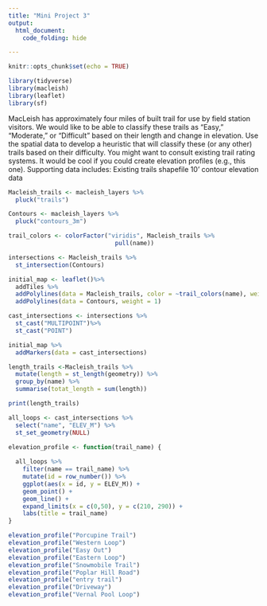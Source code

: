 ```yaml
---
title: "Mini Project 3"
output: 
  html_document:
    code_folding: hide

---
```


```r
knitr::opts_chunk$set(echo = TRUE)
```

```r
library(tidyverse)
library(macleish)
library(leaflet)
library(sf)
```
MacLeish has approximately four miles of built trail for use by field station visitors. We would like to be able to classify these trails as “Easy,” “Moderate,” or “Difficult” based on their length and change in elevation. Use the spatial data to develop a heuristic that will classify these (or any other) trails based on their difficulty. You might want to consult existing trail rating systems. It would be cool if you could create elevation profiles (e.g., this one).
Supporting data includes:
Existing trails shapefile
10’ contour elevation data

```r
Macleish_trails <- macleish_layers %>%
  pluck("trails")
```

```r
Contours <- macleish_layers %>%
  pluck("contours_3m")
```

```r
trail_colors <- colorFactor("viridis", Macleish_trails %>%
                              pull(name))
```

```r
intersections <- Macleish_trails %>%
  st_intersection(Contours)
```

```r
initial_map <- leaflet()%>%
  addTiles %>%
  addPolylines(data = Macleish_trails, color = ~trail_colors(name), weight = 2, opacity = 1) %>%
  addPolylines(data = Contours, weight = 1) 
```

```r
cast_intersections <- intersections %>%
  st_cast("MULTIPOINT")%>%
  st_cast("POINT")
```


```r
initial_map %>%
  addMarkers(data = cast_intersections)
```

```r
length_trails <-Macleish_trails %>%
  mutate(length = st_length(geometry)) %>%
  group_by(name) %>%
  summarise(totat_length = sum(length))

print(length_trails)
```


```r
all_loops <- cast_intersections %>%
  select("name", "ELEV_M") %>%
  st_set_geometry(NULL)
```

```r
elevation_profile <- function(trail_name) {
  
  all_loops %>%
    filter(name == trail_name) %>%
    mutate(id = row_number()) %>%
    ggplot(aes(x = id, y = ELEV_M)) + 
    geom_point() + 
    geom_line() + 
    expand_limits(x = c(0,50), y = c(210, 290)) +
    labs(title = trail_name)
}
```


```r
elevation_profile("Porcupine Trail")
elevation_profile("Western Loop")
elevation_profile("Easy Out")
elevation_profile("Eastern Loop")
elevation_profile("Snowmobile Trail")
elevation_profile("Poplar Hill Road")
elevation_profile("entry trail")
elevation_profile("Driveway")
elevation_profile("Vernal Pool Loop")
```




